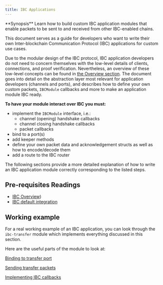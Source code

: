 ```yaml
---
title: IBC Applications
---
```


<Note>
**Synopsis**
Learn how to build custom IBC application modules that enable packets to be sent to and received from other IBC-enabled chains.
</Note>

This document serves as a guide for developers who want to write their own Inter-blockchain Communication Protocol (IBC) applications for custom use cases.

Due to the modular design of the IBC protocol, IBC application developers do not need to concern themselves with the low-level details of clients, connections, and proof verification. Nevertheless, an overview of these low-level concepts can be found in [the Overview section](../overview).
The document goes into detail on the abstraction layer most relevant for application developers (channels and ports), and describes how to define your own custom packets, `IBCModule` callbacks and more to make an application module IBC ready.

**To have your module interact over IBC you must:**

* implement the `IBCModule` interface, i.e.:
  * channel (opening) handshake callbacks
  * channel closing handshake callbacks
  * packet callbacks
* bind to a port(s)
* add keeper methods
* define your own packet data and acknowledgement structs as well as how to encode/decode them
* add a route to the IBC router

The following sections provide a more detailed explanation of how to write an IBC application
module correctly corresponding to the listed steps.

<Note>

## Pre-requisites Readings

* [IBC Overview](../overview))
* [IBC default integration](../integration)

</Note>

## Working example

For a real working example of an IBC application, you can look through the `ibc-transfer` module
which implements everything discussed in this section.

Here are the useful parts of the module to look at:

[Binding to transfer
port](https://github.com/cosmos/ibc-go/blob/main/modules/apps/transfer/keeper/genesis.go)

[Sending transfer
packets](https://github.com/cosmos/ibc-go/blob/main/modules/apps/transfer/keeper/relay.go)

[Implementing IBC
callbacks](https://github.com/cosmos/ibc-go/blob/main/modules/apps/transfer/ibc_module.go)
